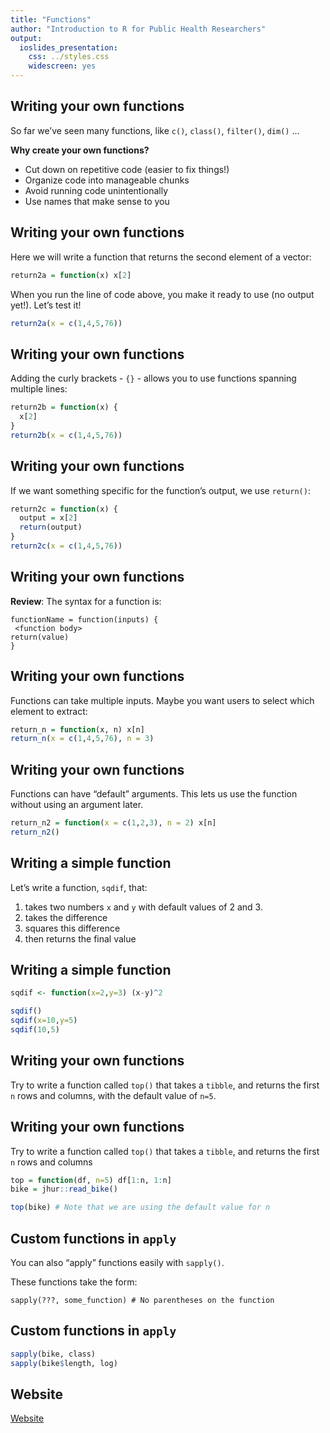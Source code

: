 ```yaml
---
title: "Functions"
author: "Introduction to R for Public Health Researchers"
output:
  ioslides_presentation:
    css: ../styles.css
    widescreen: yes
---
```


## Writing your own functions

So far we've seen many functions, like `c()`, `class()`, `filter()`, `dim()` ...

**Why create your own functions?**

- Cut down on repetitive code (easier to fix things!)
- Organize code into manageable chunks
- Avoid running code unintentionally
- Use names that make sense to you

## Writing your own functions

Here we will write a function that returns the second element of a vector:

```r
return2a = function(x) x[2]
```

When you run the line of code above, you make it ready to use (no output yet!). Let's test it!

```r
return2a(x = c(1,4,5,76))
```

## Writing your own functions

Adding the curly brackets - `{}` - allows you to use functions spanning multiple lines:

```r
return2b = function(x) {
  x[2]
}
return2b(x = c(1,4,5,76))
```

## Writing your own functions

If we want something specific for the function's output, we use `return()`:

```r
return2c = function(x) {
  output = x[2]
  return(output)
}
return2c(x = c(1,4,5,76))
```

## Writing your own functions

**Review**: The syntax for a function is: 

```
functionName = function(inputs) {
 <function body>
return(value)
}
```

## Writing your own functions

Functions can take multiple inputs. Maybe you want users to select which element to extract:

```r
return_n = function(x, n) x[n]
return_n(x = c(1,4,5,76), n = 3)
```

## Writing your own functions

Functions can have "default" arguments. This lets us use the function without using an argument later.

```r
return_n2 = function(x = c(1,2,3), n = 2) x[n]
return_n2()
```

## Writing a simple function

Let's write a function, `sqdif`, that:

1. takes two numbers `x` and `y` with default values of 2 and 3.
2. takes the difference
3. squares this difference
4. then returns the final value 

## Writing a simple function

```r
sqdif <- function(x=2,y=3) (x-y)^2

sqdif()
sqdif(x=10,y=5)
sqdif(10,5)
```

## Writing your own functions

Try to write a function called `top()` that takes a `tibble`, and returns the first `n` rows and columns, with the default value of `n=5`.

## Writing your own functions

Try to write a function called `top()` that takes a `tibble`, and returns the first `n` rows and columns

```r
top = function(df, n=5) df[1:n, 1:n]
bike = jhur::read_bike()
```
```r
top(bike) # Note that we are using the default value for n 
```

## Custom functions in `apply`

You can also "apply" functions easily with `sapply()`.

These functions take the form:

```
sapply(???, some_function) # No parentheses on the function
```

## Custom functions in `apply`

```r
sapply(bike, class)
sapply(bike$length, log)
```



## Website

[Website](http://jhudatascience.org/intro_to_R_class/index.html)

